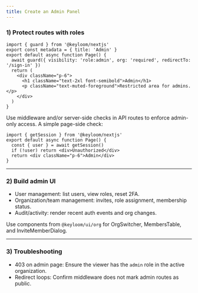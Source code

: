 ```yaml
---
title: Create an Admin Panel
---
```





<Steps>

### 1) Protect routes with roles

<Tabs>
<Tab value="app-router" title="App Router">

```tsx
import { guard } from '@keyloom/nextjs'
export const metadata = { title: 'Admin' }
export default async function Page() {
  await guard({ visibility: 'role:admin', org: 'required', redirectTo: '/sign-in' })
  return (
    <div className="p-6">
      <h1 className="text-2xl font-semibold">Admin</h1>
      <p className="text-muted-foreground">Restricted area for admins.</p>
    </div>
  )
}
```

</Tab>
<Tab value="pages-router" title="Pages Router">

Use middleware and/or server-side checks in API routes to enforce admin-only access. A simple page-side check:

```tsx
import { getSession } from '@keyloom/nextjs'
export default async function Page() {
  const { user } = await getSession()
  if (!user) return <div>Unauthorized</div>
  return <div className="p-6">Admin</div>
}
```

</Tab>
</Tabs>

---

### 2) Build admin UI

- User management: list users, view roles, reset 2FA.
- Organization/team management: invites, role assignment, membership status.
- Audit/activity: render recent auth events and org changes.

Use components from `@keyloom/ui/org` for OrgSwitcher, MembersTable, and InviteMemberDialog.

---

### 3) Troubleshooting

- 403 on admin page: Ensure the viewer has the `admin` role in the active organization.
- Redirect loops: Confirm middleware does not mark admin routes as public.

</Steps>

